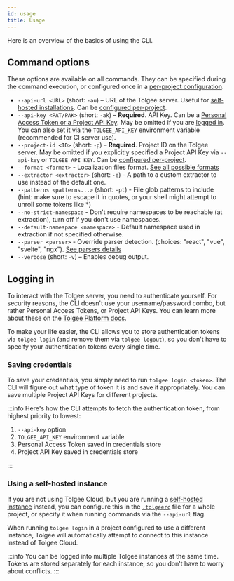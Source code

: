 ```yaml
---
id: usage
title: Usage
---
```


Here is an overview of the basics of using the CLI.

## Command options

These options are available on all commands. They can be specified during the command execution, or configured once
in a [per-project configuration](./project-configuration.mdx).

- `--api-url <URL>` (short: `-au`) – URL of the Tolgee server. Useful for [self-hosted installations](/platform/self_hosting/getting_started). Can be [configured per-project](./project-configuration.mdx).
- `--api-key <PAT/PAK>` (short: `-ak`) – **Required**. API Key. Can be a [Personal Access Token or a Project API Key](/platform/account_settings/api_keys_and_pat_tokens).
  May be omitted if you are [logged in](#logging-in). You can also set it via the `TOLGEE_API_KEY` environment variable (recommended for CI server use).
- `--project-id <ID>` (short: `-p`) – **Required**. Project ID on the Tolgee server. May be omitted if you explicitly
  specified a Project API Key via `--api-key` or `TOLGEE_API_KEY`. Can be [configured per-project](./project-configuration.mdx).
- `--format <format>` - Localization files format. [See all possible formats](./project-configuration.mdx#format)
- `--extractor <extractor>` (short: `-e`) - A path to a custom extractor to use instead of the default one.
- `--patterns <patterns...>` (short: `-pt`) - File glob patterns to include (hint: make sure to escape it in quotes, or your shell might attempt to unroll some tokens like *)
- `--no-strict-namespace` - Don't require namespaces to be reachable (at extraction), turn off if you don't use namespaces.
- `--default-namespace <namespace>` - Default namespace used in extraction if not specified otherwise.
- `--parser <parser>` - Override parser detection. (choices: "react", "vue", "svelte", "ngx"). [See parsers details](./extraction/parsers.mdx)
- `--verbose` (short: `-v`) – Enables debug output.

## Logging in

To interact with the Tolgee server, you need to authenticate yourself. For security reasons, the CLI doesn't use your
username/password combo, but rather Personal Access Tokens, or Project API Keys. You can learn more about these
on the [Tolgee Platform docs](/platform/account_settings/api_keys_and_pat_tokens).

To make your life easier, the CLI allows you to store authentication tokens via `tolgee login` (and remove them via
`tolgee logout`), so you don't have to specify your authentication tokens every single time.

### Saving credentials

To save your credentials, you simply need to run `tolgee login <token>`. The CLI will figure out what type of token it
is and save it appropriately. You can save multiple Project API Keys for different projects.

:::info
Here's how the CLI attempts to fetch the authentication token, from highest priority to lowest:

1. `--api-key` option
2. `TOLGEE_API_KEY` environment variable
3. Personal Access Token saved in credentials store
4. Project API Key saved in credentials store

:::

### Using a self-hosted instance

If you are not using Tolgee Cloud, but you are running a [self-hosted instance](/platform/self_hosting/getting_started) instead, you can configure this in the [`.tolgeerc`](./project-configuration.mdx#apiurl)
file for a whole project, or specify it when running commands via the `--api-url` flag.

When running `tolgee login` in a project configured to use a different instance, Tolgee will automatically attempt to
connect to this instance instead of Tolgee Cloud.

:::info
You can be logged into multiple Tolgee instances at the same time. Tokens are stored separately for each instance, so
you don't have to worry about conflicts.
:::
